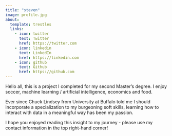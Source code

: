 ```yaml
---
title: "steven"
image: profile.jpg
about: 
  template: trestles
  links:
    - icon: twitter
      text: Twitter
      href: https://twitter.com
    - icon: linkedin
      text: LinkedIn
      href: https://linkedin.com
    - icon: github
      text: Github
      href: https://github.com
---
```


Hello all, this is a project I completed for my second Master's degree. I enjoy soccer, machine learning / artificial intelligence, economics and food.

Ever since Chuck Lindsey from University at Buffalo told me I should incorporate a specialization to my burgeoning soft skills, learning how to interact with data in a meaningful way has been my passion.

I hope you enjoyed reading this insight to my journey - please use my contact information in the top right-hand corner!
